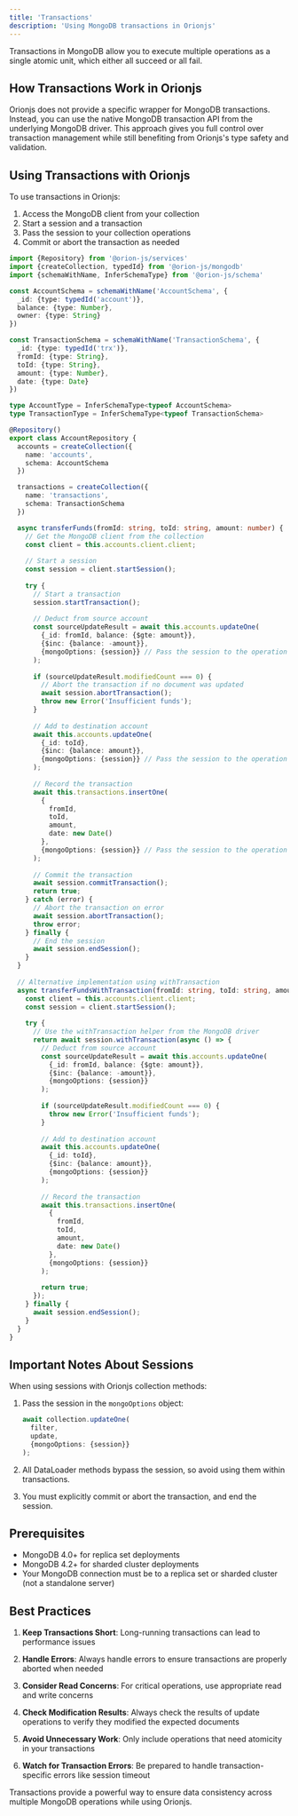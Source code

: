 ```yaml
---
title: 'Transactions'
description: 'Using MongoDB transactions in Orionjs'
---
```


Transactions in MongoDB allow you to execute multiple operations as a single atomic unit, which either all succeed or all fail.

## How Transactions Work in Orionjs

Orionjs does not provide a specific wrapper for MongoDB transactions. Instead, you can use the native MongoDB transaction API from the underlying MongoDB driver. This approach gives you full control over transaction management while still benefiting from Orionjs's type safety and validation.

## Using Transactions with Orionjs

To use transactions in Orionjs:

1. Access the MongoDB client from your collection
2. Start a session and a transaction
3. Pass the session to your collection operations
4. Commit or abort the transaction as needed

```typescript
import {Repository} from '@orion-js/services'
import {createCollection, typedId} from '@orion-js/mongodb'
import {schemaWithName, InferSchemaType} from '@orion-js/schema'

const AccountSchema = schemaWithName('AccountSchema', {
  _id: {type: typedId('account')},
  balance: {type: Number},
  owner: {type: String}
})

const TransactionSchema = schemaWithName('TransactionSchema', {
  _id: {type: typedId('trx')},
  fromId: {type: String},
  toId: {type: String},
  amount: {type: Number},
  date: {type: Date}
})

type AccountType = InferSchemaType<typeof AccountSchema>
type TransactionType = InferSchemaType<typeof TransactionSchema>

@Repository()
export class AccountRepository {
  accounts = createCollection({
    name: 'accounts',
    schema: AccountSchema
  })

  transactions = createCollection({
    name: 'transactions',
    schema: TransactionSchema
  })

  async transferFunds(fromId: string, toId: string, amount: number) {
    // Get the MongoDB client from the collection
    const client = this.accounts.client.client;
    
    // Start a session
    const session = client.startSession();
    
    try {
      // Start a transaction
      session.startTransaction();
      
      // Deduct from source account
      const sourceUpdateResult = await this.accounts.updateOne(
        {_id: fromId, balance: {$gte: amount}},
        {$inc: {balance: -amount}},
        {mongoOptions: {session}} // Pass the session to the operation
      );
      
      if (sourceUpdateResult.modifiedCount === 0) {
        // Abort the transaction if no document was updated
        await session.abortTransaction();
        throw new Error('Insufficient funds');
      }
      
      // Add to destination account
      await this.accounts.updateOne(
        {_id: toId},
        {$inc: {balance: amount}},
        {mongoOptions: {session}} // Pass the session to the operation
      );
      
      // Record the transaction
      await this.transactions.insertOne(
        {
          fromId,
          toId,
          amount,
          date: new Date()
        }, 
        {mongoOptions: {session}} // Pass the session to the operation
      );
      
      // Commit the transaction
      await session.commitTransaction();
      return true;
    } catch (error) {
      // Abort the transaction on error
      await session.abortTransaction();
      throw error;
    } finally {
      // End the session
      await session.endSession();
    }
  }
  
  // Alternative implementation using withTransaction
  async transferFundsWithTransaction(fromId: string, toId: string, amount: number) {
    const client = this.accounts.client.client;
    const session = client.startSession();
    
    try {
      // Use the withTransaction helper from the MongoDB driver
      return await session.withTransaction(async () => {
        // Deduct from source account
        const sourceUpdateResult = await this.accounts.updateOne(
          {_id: fromId, balance: {$gte: amount}},
          {$inc: {balance: -amount}},
          {mongoOptions: {session}}
        );
        
        if (sourceUpdateResult.modifiedCount === 0) {
          throw new Error('Insufficient funds');
        }
        
        // Add to destination account
        await this.accounts.updateOne(
          {_id: toId},
          {$inc: {balance: amount}},
          {mongoOptions: {session}}
        );
        
        // Record the transaction
        await this.transactions.insertOne(
          {
            fromId,
            toId,
            amount,
            date: new Date()
          }, 
          {mongoOptions: {session}}
        );
        
        return true;
      });
    } finally {
      await session.endSession();
    }
  }
}
```

## Important Notes About Sessions

When using sessions with Orionjs collection methods:

1. Pass the session in the `mongoOptions` object:
   ```typescript
   await collection.updateOne(
     filter,
     update,
     {mongoOptions: {session}}
   );
   ```

2. All DataLoader methods bypass the session, so avoid using them within transactions.

3. You must explicitly commit or abort the transaction, and end the session.

## Prerequisites

- MongoDB 4.0+ for replica set deployments
- MongoDB 4.2+ for sharded cluster deployments
- Your MongoDB connection must be to a replica set or sharded cluster (not a standalone server)

## Best Practices

1. **Keep Transactions Short**: Long-running transactions can lead to performance issues

2. **Handle Errors**: Always handle errors to ensure transactions are properly aborted when needed

3. **Consider Read Concerns**: For critical operations, use appropriate read and write concerns

4. **Check Modification Results**: Always check the results of update operations to verify they modified the expected documents

5. **Avoid Unnecessary Work**: Only include operations that need atomicity in your transactions

6. **Watch for Transaction Errors**: Be prepared to handle transaction-specific errors like session timeout

Transactions provide a powerful way to ensure data consistency across multiple MongoDB operations while using Orionjs. 